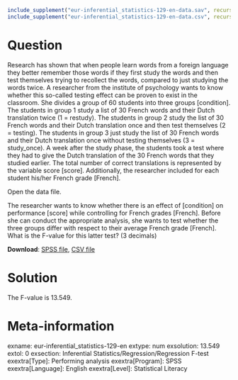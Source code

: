 ```{r, echo = FALSE, results = "hide"}
include_supplement("eur-inferential_statistics-129-en-data.sav", recursive = TRUE)
include_supplement("eur-inferential_statistics-129-en-data.csv", recursive = TRUE)
```

Question
========
Research has shown that when people learn words from a foreign language they better remember those words if they first study the words and then test themselves trying to recollect the words, compared to just studying the words twice. A researcher from the institute of psychology wants to know whether this so-called testing effect can be proven to exist in the classroom. She divides a group of 60 students into three groups [condition]. The students in group 1 study a list of 30 French words and their Dutch translation twice (1 = restudy). The students in group 2 study the list of 30 French words and their Dutch translation once and then test themselves (2 = testing). The students in group 3 just study the list of 30 French words and their Dutch translation once without testing themselves (3 = study_once). A week after the study phase, the students took a test where they had to give the Dutch translation of the 30 French words that they studied earlier. The total number of correct translations is represented by the variable score [score]. Additionally, the researcher included for each student his/her French grade [French].

Open the data file.

The researcher wants to know whether there is an effect of [condition] on performance [score] while controlling for French grades [French]. Before she can conduct the appropriate analysis, she wants to test whether the three groups differ with respect to their average French grade [French]. What is the F-value for this latter test? (3 decimals)

**Download**: [SPSS file](eur-inferential_statistics-129-en-data.sav), [CSV file](eur-inferential_statistics-129-en-data.csv)


Solution
========
The F-value is 13.549.


Meta-information
================
exname: eur-inferential_statistics-129-en
extype: num
exsolution: 13.549
extol: 0
exsection: Inferential Statistics/Regression/Regression F-test
exextra[Type]: Performing analysis
exextra[Program]: SPSS
exextra[Language]: English
exextra[Level]: Statistical Literacy